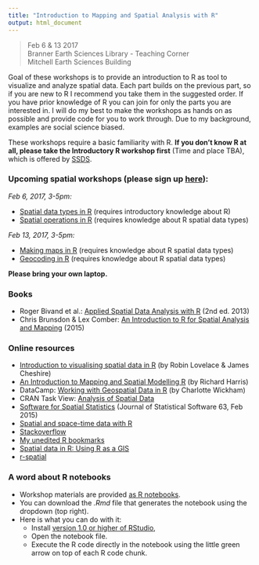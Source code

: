 ```yaml
---
title: "Introduction to Mapping and Spatial Analysis with R"
output: html_document
---
```


> Feb 6 & 13 2017  
> Branner Earth Sciences Library - Teaching Corner   
> Mitchell Earth Sciences Building

Goal of these workshops is to provide an introduction to R as tool to visualize and analyze spatial data. Each part builds on the previous part, so if you are new to R I recommend you take them in the suggested order. If you have prior knowledge of R you can join for only the parts you are interested in. I will do my best to make the workshops as hands on as possible and provide code for you to work through. Due to my background, examples are social science biased. 

These workshops require a basic familiarity with R. __If you don't know R at all, please take the Introductory R workshop first__ (Time and place TBA), which is offered by [SSDS](https://ssds.stanford.edu/).


### Upcoming spatial workshops (please sign up [here](https://goo.gl/forms/6YXrMVAkzKJYnJIz1)):
_Feb 6, 2017, 3-5pm:_ 


- [Spatial data types in R](2_spDataTypes.nb.html) (requires introductory knowledge about R) 
- [Spatial operations in R](3_spDataOps.nb.html) (requires knowledge about R spatial data types) 

_Feb 13, 2017, 3-5pm:_

- [Making maps in R](4_Mapping.nb.html) (requires knowledge about R spatial data types)
- [Geocoding in R](5_Geocoding.nb.html) (requires knowledge about R spatial data types)

__Please bring your own laptop.__


### Books
- Roger Bivand et al.:  [Applied Spatial Data Analysis with R](http://www.springer.com/statistics/life+sciences,+medicine+%26+health/book/978-1-4614-7617-7) (2nd ed. 2013)
- Chris Brunsdon & Lex Comber:  [An Introduction to R for Spatial Analysis and Mapping](http://www.sagepub.com/books/Book241031/reviews?siteId=sage-us&prodTypes=any&q=An+Introduction+to+R+for+Spatial+Analysis+and+Mapping&fs=1#tabview=toc) (2015)

### Online resources
- [Introduction to visualising spatial data in R](http://cran.r-project.org/doc/contrib/intro-spatial-rl.pdf) (by Robin Lovelace & James Cheshire)
- [An Introduction to Mapping and Spatial Modelling R](http://www.researchgate.net/profile/Richard_Harris5/publication/258151270_An_Introduction_to_Mapping_and_Spatial_Modelling_in_R/links/0c9605272348c432b8000000.pdf?ev=pub_ext_doc_dl&origin=publication_list&inViewer=true) (by Richard Harris)
- DataCamp: [Working with Geospatial Data in R](https://www.datacamp.com/courses/working-with-geospatial-data-in-r) (by Charlotte Wickham)
- CRAN Task View: [Analysis of Spatial Data](http://cran.r-project.org/web/views/Spatial.html)
- [Software for Spatial Statistics](http://www.jstatsoft.org/v63) (Journal of Statistical Software 63, Feb 2015)
- [Spatial and space-time data with R](http://oscarperpinan.github.io/spacetime-vis/)
- [Stackoverflow](http://stackoverflow.com/questions/tagged/r)
- [My unedited R bookmarks](https://www.diigo.com/user/cengel/R?type=all&sort=updated)
- [Spatial data in R: Using R as a GIS](https://github.com/Pakillo/R-GIS-tutorial/blob/master/R-GIS_tutorial.md) 
- [r-spatial](http://r-spatial.org/)

### A word about R notebooks

- Workshop materials are provided [as R notebooks](http://rmarkdown.rstudio.com/r_notebooks.html).
- You can download the _.Rmd_ file that generates the notebook using the dropdown (top right).
- Here is what you can do with it:
    - Install [version 1.0 or higher of RStudio](https://www.rstudio.com/products/rstudio/download/), 
    - Open the notebook file. 
    - Execute the R code directly in the notebook using the little green arrow on top of each R code chunk.